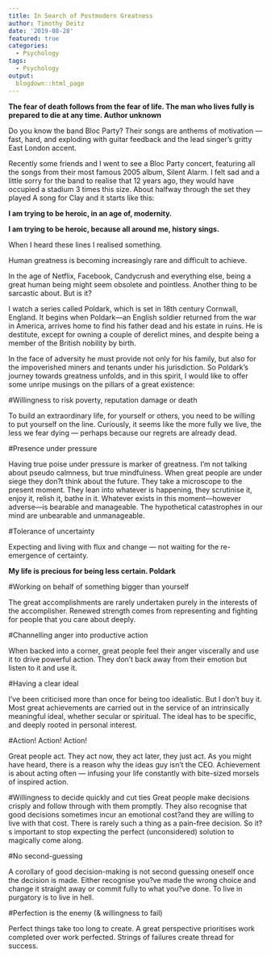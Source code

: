 ```yaml
---
title: In Search of Postmodern Greatness
author: Timothy Deitz
date: '2019-08-28'
featured: true
categories:
  - Psychology
tags:
  - Psychology
output:
  blogdown::html_page
---
```


**The fear of death follows from the fear of life. The man who lives fully is prepared to die at any time. Author unknown**

Do you know the band Bloc Party? Their songs are anthems of motivation — fast, hard, and exploding with guitar feedback and the lead singer's gritty East London accent. 

Recently some friends and I went to see a Bloc Party concert, featuring all the songs from their most famous 2005 album, Silent Alarm. I felt sad and a little sorry for the band to realise that 12 years ago, they would have occupied a stadium 3 times this size. About halfway through the set they played A song for Clay and it starts like this: 

**I am trying to be heroic, in an age of, modernity.**

**I am trying to be heroic, because all around me, history sings.**

 When I heard these lines I realised something.

 Human greatness is becoming increasingly rare and difficult to achieve. 

In the age of Netflix, Facebook, Candycrush and everything else, being a great human being might seem obsolete and pointless. Another thing to be sarcastic about. But is it?

I watch a series called Poldark, which is set in 18th century Cornwall, England. It begins when Poldark—an English soldier returned from the war in America, arrives home to find his father dead and his estate in ruins. He is destitute, except for owning a couple of derelict mines, and despite being a member of the British nobility by birth. 

In the face of adversity he must provide not only for his family, but also for the impoverished miners and tenants under his jurisdiction. So Poldark's journey towards greatness unfolds, and in this spirit, I would like to offer some unripe musings on the pillars of a great existence: 

#Willingness to risk poverty, reputation damage or death

To build an extraordinary life, for yourself or others, you need to be willing to put yourself on the line. Curiously, it seems like the more fully we live, the less we fear dying — perhaps because our regrets are already dead.

#Presence under pressure 

Having true poise under pressure is marker of greatness. I'm not talking about pseudo calmness, but true mindfulness. When great people are under siege they don?t think about the future. They take a microscope to the present moment. They lean into whatever is happening, they scrutinise it, enjoy it, relish it, bathe in it. Whatever exists in this moment—however adverse—is bearable and manageable. The hypothetical catastrophes in our mind are unbearable and unmanageable.  

#Tolerance of uncertainty

Expecting and living with flux and change — not waiting for the re-emergence of certainty. 

**My life is precious for being less certain. Poldark** 

#Working on behalf of something bigger than yourself

The great accomplishments are rarely undertaken purely in the interests of the accomplisher. Renewed strength comes from representing and fighting for people that you care about deeply.  

#Channelling anger into productive action

When backed into a corner, great people feel their anger viscerally and use it to drive powerful action. They don't back away from their emotion but listen to it and use it.

#Having a clear ideal

I've been criticised more than once for being too idealistic. But I don't buy it. Most great achievements are carried out in the service of an intrinsically meaningful ideal, whether secular or spiritual. The ideal has to be specific, and deeply rooted in personal interest.  

#Action! Action! Action! 

Great people act. They act now, they act later, they just act. As you might have heard, there is a reason why the ideas guy isn't the CEO. Achievement is about acting often — infusing your life constantly with bite-sized morsels of inspired action.  

#Willingness to decide quickly and cut ties
Great people make decisions crisply and follow through with them promptly. They also recognise that good decisions sometimes incur an emotional cost?and they are willing to live with that cost. There is rarely such a thing as a pain-free decision. So it?s important to stop expecting the perfect (unconsidered) solution to magically come along. 

#No second-guessing

A corollary of good decision-making is not second guessing oneself once the decision is made. Either recognise you?ve made the wrong choice and change it straight away or commit fully to what you?ve done. To live in purgatory is to live in hell. 

#Perfection is the enemy (& willingness to fail)
 
Perfect things take too long to create.  A great perspective prioritises work completed over work perfected. Strings of failures create thread for success. 

